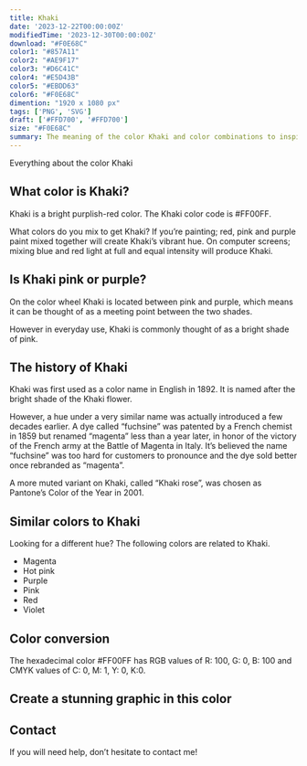 ```yaml
---
title: Khaki
date: '2023-12-22T00:00:00Z'
modifiedTime: '2023-12-30T00:00:00Z'
download: "#F0E68C"
color1: "#857A11"
color2: "#AE9F17"
color3: "#D6C41C"
color4: "#E5D43B"
color5: "#EBDD63"
color6: "#F0E68C"
dimention: "1920 x 1080 px"
tags: ['PNG', 'SVG']
draft: ['#FFD700', '#FFD700']
size: "#F0E68C"
summary: The meaning of the color Khaki and color combinations to inspire your next design.
---
```


Everything about the color Khaki

## What color is Khaki?

Khaki is a bright purplish-red color. The Khaki color code is #FF00FF.

What colors do you mix to get Khaki? If you’re painting; red, pink and purple paint mixed together will create Khaki’s vibrant hue. On computer screens; mixing blue and red light at full and equal intensity will produce Khaki.

## Is Khaki pink or purple?

On the color wheel Khaki is located between pink and purple, which means it can be thought of as a meeting point between the two shades.

However in everyday use, Khaki is commonly thought of as a bright shade of pink.

## The history of Khaki

Khaki was first used as a color name in English in 1892. It is named after the bright shade of the Khaki flower.

However, a hue under a very similar name was actually introduced a few decades earlier. A dye called “fuchsine” was patented by a French chemist in 1859 but renamed “magenta” less than a year later, in honor of the victory of the French army at the Battle of Magenta in Italy. It’s believed the name “fuchsine” was too hard for customers to pronounce and the dye sold better once rebranded as “magenta”.

A more muted variant on Khaki, called “Khaki rose”, was chosen as Pantone’s Color of the Year in 2001.

## Similar colors to Khaki

Looking for a different hue? The following colors are related to Khaki.

- Magenta
- Hot pink
- Purple
- Pink
- Red
- Violet

## Color conversion

The hexadecimal color #FF00FF has RGB values of R: 100, G: 0, B: 100 and CMYK values of C: 0, M: 1, Y: 0, K:0.

<Table
  headers={['TYPES', 'VALUE', 'CSS']}
  rows={[
    ['HEX', 'ff00ff', 'ff00ff'],
    ['RGB DECIMAL', '255, 0, 255', 'rgb(255,0,255)'],
    ['CMYK', '0, 100, 0, 0', '-'],
    ['HSL', '300°, 100, 50', 'hsl(300°, 100%, 50%)']
  ]}
/>

## Create a stunning graphic in this color

## Contact

If you will need help, don’t hesitate to contact me!
